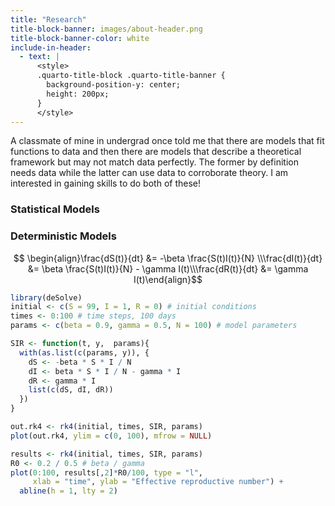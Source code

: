 ```yaml
---
title: "Research"
title-block-banner: images/about-header.png
title-block-banner-color: white
include-in-header:
  - text: |
      <style>
      .quarto-title-block .quarto-title-banner {
        background-position-y: center;
        height: 200px;
      }
      </style>
---
```


A classmate of mine in undergrad once told me that there are models that fit functions to data and then there are models that describe a theoretical framework but may not match data perfectly. The former by definition needs data while the latter can use data to corroborate theory. I am interested in gaining skills to do both of these!

### Statistical Models

### Deterministic Models

$$ \begin{align}\frac{dS(t)}{dt} &= -\beta \frac{S(t)I(t)}{N} \\\frac{dI(t)}{dt} &= \beta \frac{S(t)I(t)}{N} - \gamma I(t)\\\frac{dR(t)}{dt} &= \gamma I(t)\end{align}$$

```r
library(deSolve)
initial <- c(S = 99, I = 1, R = 0) # initial conditions 
times <- 0:100 # time steps, 100 days
params <- c(beta = 0.9, gamma = 0.5, N = 100) # model parameters 

SIR <- function(t, y,  params){
  with(as.list(c(params, y)), {
    dS <- -beta * S * I / N 
    dI <- beta * S * I / N - gamma * I
    dR <- gamma * I
    list(c(dS, dI, dR))
  })
}

out.rk4 <- rk4(initial, times, SIR, params) 
plot(out.rk4, ylim = c(0, 100), mfrow = NULL)
```

```r
results <- rk4(initial, times, SIR, params)
R0 <- 0.2 / 0.5 # beta / gamma 
plot(0:100, results[,2]*R0/100, type = "l",
     xlab = "time", ylab = "Effective reproductive number") + 
  abline(h = 1, lty = 2)
```
